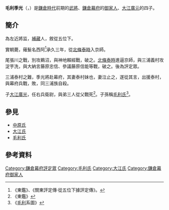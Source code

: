 {{日本武士
|名稱=毛利季光
|時代= [[鎌倉時代|鎌倉時代]]中期
|出生= [[建仁|建仁]]二年（1202年）
|死亡= [[寶治|寶治]]元年[[六月初五|六月初五]]（1247年7月8日）
|改名= 季光、西阿
|諡号= 
|神号= 
|戒名= 
|洗禮名= 
|墓所= 
|官位= 
|幕府= [[鎌倉幕府|鎌倉幕府]] [[評定衆|評定衆]]
|主君= [[源實朝|源實朝]]、[[藤原賴經|藤原賴經]]、[[藤原賴嗣|賴嗣]]
|藩= 
|氏族= [[大江氏|大江氏]]
|父母= [[大江廣元|大江廣元]]
|兄弟= [[大江親廣|大江親廣]]、[[長井廣時|長井廣時]]、'''季光'''、<br />宗元、海東忠成
|妻= [[三浦義村|三浦義村]]之女
|子=  [[毛利廣光|廣光]]、[[毛利光正|光正]]、[[毛利泰光|泰光]]、[[毛利經光|經光]]、[[毛利師雄|師雄]]<br />[[北條時賴|北條時賴]]前室
|女=
}}
'''毛利季光'''（{{lang|ja|もうり すえみつ}}，{{bd|1202年||1247年|7月8日}}）是[[鎌倉時代|鎌倉時代]]前期的[[武將|武將]]、[[鎌倉幕府|鎌倉幕府]]的[[御家人|御家人]]、[[大江廣元|大江廣元]]的四子。

== 簡介 ==
為左近將监，[[補藏|補藏]]人，敘從五位下。

實朝薨，薙髮名西阿<ref>《東鑑》、《關東評定傳·從五位下據評定傳》。</ref>承久三年，從[[北條泰時|北條泰時]]入京師。

尾張川之戰，別攻鵜沼，與神地賴經戰，破之。[[北條泰時|北條泰時]]進逼京師，與三浦義村攻淀芋洗，與大納言藤原忠信、參議藤原信能等戰，破之。後為評定眾。

三浦泰村之難，季光將赴幕府，其妻泰村妹也，妻泣止之，遂從其言，出援泰村，與幕府兵戰，敗，同三浦族自殺。

子[[大江廣光|大江廣光]]，任右兵衛尉，與弟三人從父戰死<ref>《東鑑》</ref>。子孫稱[[毛利氏|毛利氏]]<ref>《[[毛利|毛利]]系圖》</ref>。

== 參見 ==
* [[中原氏|中原氏]]
* [[大江氏|大江氏]]
* [[毛利氏|毛利氏]]

== 參考資料 ==
{{reflist}}

{{安藝毛利氏當主|毛利氏}}

[[Category:鎌倉幕府評定眾|Category:鎌倉幕府評定眾]]
[[Category:毛利氏|Category:毛利氏]]
[[Category:大江氏|Category:大江氏]]
[[Category:鎌倉幕府御家人|Category:鎌倉幕府御家人]]
